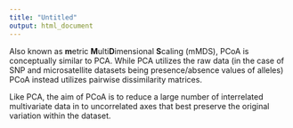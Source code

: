 ---
title: "Untitled"
output: html_document
---

Also known as **m**etric **M**ulti**D**imensional **S**caling (mMDS), PCoA is conceptually similar to PCA. While PCA utilizes the raw data (in the case of SNP and microsatellite datasets being presence/absence values of alleles) PCoA instead utilizes pairwise dissimilarity matrices.

Like PCA, the aim of PCoA is to reduce a large number of interrelated multivariate data in to uncorrelated axes that best preserve the original variation within the dataset.